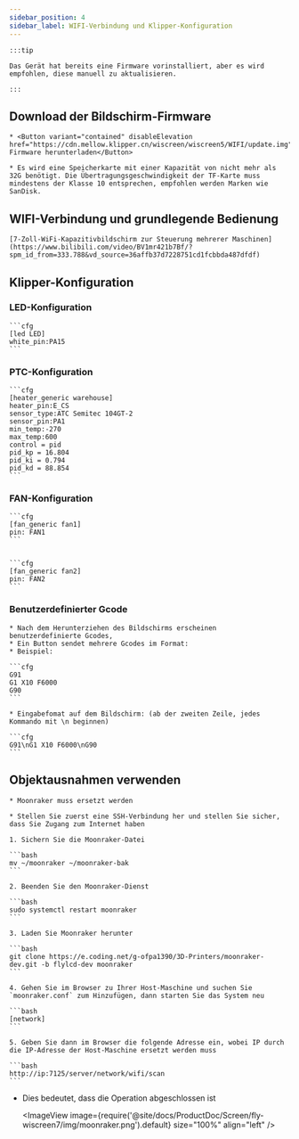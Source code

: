 ```yaml
---
sidebar_position: 4
sidebar_label: WIFI-Verbindung und Klipper-Konfiguration
---
```





    :::tip

    Das Gerät hat bereits eine Firmware vorinstalliert, aber es wird empfohlen, diese manuell zu aktualisieren.

    :::

## Download der Bildschirm-Firmware

    * <Button variant="contained" disableElevation href="https://cdn.mellow.klipper.cn/wiscreen/wiscreen5/WIFI/update.img">Bildschirm-Firmware herunterladen</Button>

    * Es wird eine Speicherkarte mit einer Kapazität von nicht mehr als 32G benötigt. Die Übertragungsgeschwindigkeit der TF-Karte muss mindestens der Klasse 10 entsprechen, empfohlen werden Marken wie SanDisk.

## WIFI-Verbindung und grundlegende Bedienung

    [7-Zoll-WiFi-Kapazitivbildschirm zur Steuerung mehrerer Maschinen](https://www.bilibili.com/video/BV1mr421b7Bf/?spm_id_from=333.788&vd_source=36affb37d7228751cd1fcbbda487dfdf)

## Klipper-Konfiguration

### LED-Konfiguration

    ```cfg
    [led LED]
    white_pin:PA15
    ```

### PTC-Konfiguration

    ```cfg
    [heater_generic warehouse]
    heater_pin:E_CS
    sensor_type:ATC Semitec 104GT-2
    sensor_pin:PA1
    min_temp:-270
    max_temp:600
    control = pid
    pid_kp = 16.804
    pid_ki = 0.794
    pid_kd = 88.854
    ```

### FAN-Konfiguration

    ```cfg
    [fan_generic fan1]
    pin: FAN1
    ```


    ```cfg
    [fan_generic fan2]
    pin: FAN2
    ```

### Benutzerdefinierter Gcode

    * Nach dem Herunterziehen des Bildschirms erscheinen benutzerdefinierte Gcodes,
    * Ein Button sendet mehrere Gcodes im Format:
    * Beispiel:

    ```cfg
    G91 
    G1 X10 F6000
    G90
    ```

    * Eingabefomat auf dem Bildschirm: (ab der zweiten Zeile, jedes Kommando mit \n beginnen)

    ```cfg
    G91\nG1 X10 F6000\nG90
    ```



## Objektausnahmen verwenden

    * Moonraker muss ersetzt werden

    * Stellen Sie zuerst eine SSH-Verbindung her und stellen Sie sicher, dass Sie Zugang zum Internet haben

    1. Sichern Sie die Moonraker-Datei

    ```bash
    mv ~/moonraker ~/moonraker-bak
    ```

    2. Beenden Sie den Moonraker-Dienst

    ```bash
    sudo systemctl restart moonraker
    ```

    3. Laden Sie Moonraker herunter

    ```bash
    git clone https://e.coding.net/g-ofpa1390/3D-Printers/moonraker-dev.git -b flylcd-dev moonraker
    ```

    4. Gehen Sie im Browser zu Ihrer Host-Maschine und suchen Sie `moonraker.conf` zum Hinzufügen, dann starten Sie das System neu

    ```bash
    [network]
    ```

    5. Geben Sie dann im Browser die folgende Adresse ein, wobei IP durch die IP-Adresse der Host-Maschine ersetzt werden muss

    ```bash
    http://ip:7125/server/network/wifi/scan
    ```

* Dies bedeutet, dass die Operation abgeschlossen ist
    
    <ImageView image={require('@site/docs/ProductDoc/Screen/fly-wiscreen7/img/moonraker.png').default} size="100%" align="left" />